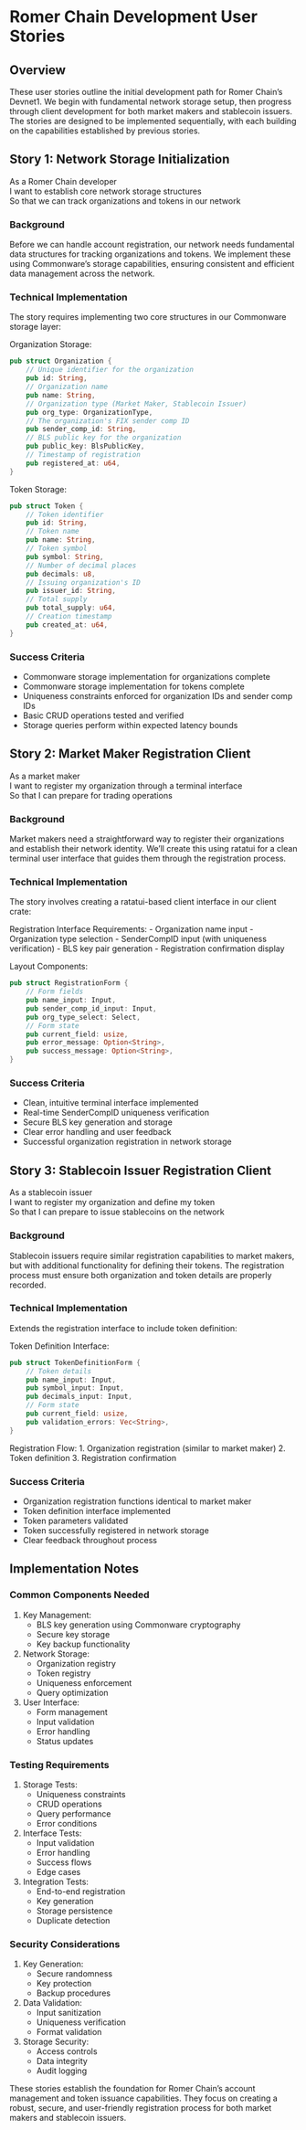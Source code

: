 # Romer Chain Development User Stories

## Overview

These user stories outline the initial development path for Romer Chain's Devnet1. We begin with fundamental network storage setup, then progress through client development for both market makers and stablecoin issuers. The stories are designed to be implemented sequentially, with each building on the capabilities established by previous stories.

## Story 1: Network Storage Initialization

As a Romer Chain developer  
I want to establish core network storage structures  
So that we can track organizations and tokens in our network  

### Background

Before we can handle account registration, our network needs fundamental data structures for tracking organizations and tokens. We implement these using Commonware's storage capabilities, ensuring consistent and efficient data management across the network.

### Technical Implementation

The story requires implementing two core structures in our Commonware storage layer:

Organization Storage:
```rust
pub struct Organization {
    // Unique identifier for the organization
    pub id: String,
    // Organization name
    pub name: String,
    // Organization type (Market Maker, Stablecoin Issuer)
    pub org_type: OrganizationType,
    // The organization's FIX sender comp ID
    pub sender_comp_id: String,
    // BLS public key for the organization
    pub public_key: BlsPublicKey,
    // Timestamp of registration
    pub registered_at: u64,
}
```

Token Storage:
```rust
pub struct Token {
    // Token identifier
    pub id: String,
    // Token name
    pub name: String,
    // Token symbol
    pub symbol: String,
    // Number of decimal places
    pub decimals: u8,
    // Issuing organization's ID
    pub issuer_id: String,
    // Total supply
    pub total_supply: u64,
    // Creation timestamp
    pub created_at: u64,
}
```

### Success Criteria

- Commonware storage implementation for organizations complete
- Commonware storage implementation for tokens complete
- Uniqueness constraints enforced for organization IDs and sender comp IDs
- Basic CRUD operations tested and verified
- Storage queries perform within expected latency bounds

## Story 2: Market Maker Registration Client

As a market maker  
I want to register my organization through a terminal interface  
So that I can prepare for trading operations  

### Background

Market makers need a straightforward way to register their organizations and establish their network identity. We'll create this using ratatui for a clean terminal user interface that guides them through the registration process.

### Technical Implementation

The story involves creating a ratatui-based client interface in our client crate:

Registration Interface Requirements:
- Organization name input
- Organization type selection
- SenderCompID input (with uniqueness verification)
- BLS key pair generation
- Registration confirmation display

Layout Components:
```rust
pub struct RegistrationForm {
    // Form fields
    pub name_input: Input,
    pub sender_comp_id_input: Input,
    pub org_type_select: Select,
    // Form state
    pub current_field: usize,
    pub error_message: Option<String>,
    pub success_message: Option<String>,
}
```

### Success Criteria

- Clean, intuitive terminal interface implemented
- Real-time SenderCompID uniqueness verification
- Secure BLS key generation and storage
- Clear error handling and user feedback
- Successful organization registration in network storage

## Story 3: Stablecoin Issuer Registration Client

As a stablecoin issuer  
I want to register my organization and define my token  
So that I can prepare to issue stablecoins on the network  

### Background

Stablecoin issuers require similar registration capabilities to market makers, but with additional functionality for defining their tokens. The registration process must ensure both organization and token details are properly recorded.

### Technical Implementation

Extends the registration interface to include token definition:

Token Definition Interface:
```rust
pub struct TokenDefinitionForm {
    // Token details
    pub name_input: Input,
    pub symbol_input: Input,
    pub decimals_input: Input,
    // Form state
    pub current_field: usize,
    pub validation_errors: Vec<String>,
}
```

Registration Flow:
1. Organization registration (similar to market maker)
2. Token definition
3. Registration confirmation

### Success Criteria

- Organization registration functions identical to market maker
- Token definition interface implemented
- Token parameters validated
- Token successfully registered in network storage
- Clear feedback throughout process

## Implementation Notes

### Common Components Needed

1. Key Management:
   - BLS key generation using Commonware cryptography
   - Secure key storage
   - Key backup functionality

2. Network Storage:
   - Organization registry
   - Token registry
   - Uniqueness enforcement
   - Query optimization

3. User Interface:
   - Form management
   - Input validation
   - Error handling
   - Status updates

### Testing Requirements

1. Storage Tests:
   - Uniqueness constraints
   - CRUD operations
   - Query performance
   - Error conditions

2. Interface Tests:
   - Input validation
   - Error handling
   - Success flows
   - Edge cases

3. Integration Tests:
   - End-to-end registration
   - Key generation
   - Storage persistence
   - Duplicate detection

### Security Considerations

1. Key Generation:
   - Secure randomness
   - Key protection
   - Backup procedures

2. Data Validation:
   - Input sanitization
   - Uniqueness verification
   - Format validation

3. Storage Security:
   - Access controls
   - Data integrity
   - Audit logging

These stories establish the foundation for Romer Chain's account management and token issuance capabilities. They focus on creating a robust, secure, and user-friendly registration process for both market makers and stablecoin issuers.
 